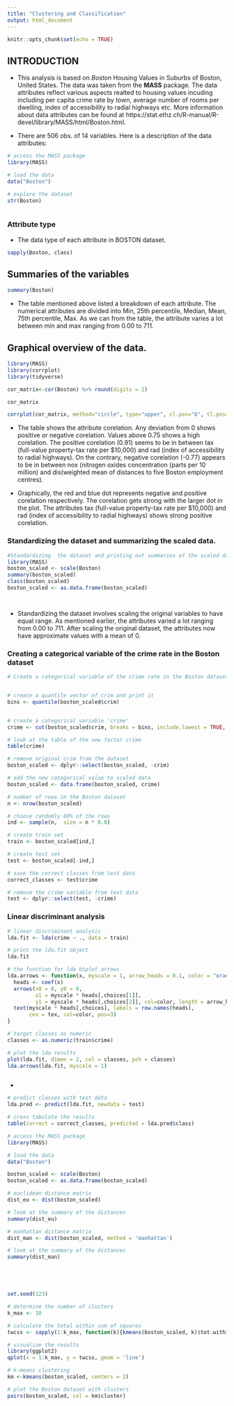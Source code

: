 ```yaml
---
title: "Clustering and Classification"
output: html_document
---
```


```r
knitr::opts_chunk$set(echo = TRUE)
```



## **INTRODUCTION**

* This analysis is based on *Boston* Housing Values in Suburbs of Boston, United States. The data was taken from the **MASS** package. The data attributes reflect various aspects realted to housing values incuding including per capita crime rate by town, average number of rooms per dwelling, index of accessibility to radial highways etc. More information about data attributes can be found at https://stat.ethz.ch/R-manual/R-devel/library/MASS/html/Boston.html.

* There are 506 obs. of  14 variables. Here is a description of the data attributes:

```r
# access the MASS package
library(MASS)

# load the data
data("Boston")

# explore the dataset
str(Boston)



```

### Attribute type

* The data type of each attribute in BOSTON dataset.


```r
sapply(Boston, class)
```


## Summaries of the variables 

```r

summary(Boston)

```

* The table mentioned above listed a breakdown of each attribute. The numerical attributes are divided into Min, 25th percentile, Median, Mean, 75th percentile, Max. As we can from the table, the attribute varies a lot between min and max ranging from 0.00 to 711. 


## Graphical overview of the data.
```r
library(MASS)
library(corrplot)
library(tidyverse)

cor_matrix<-cor(Boston) %>% round(digits = 2)

cor_matrix

corrplot(cor_matrix, method="circle", type="upper", cl.pos="b", tl.pos="d", tl.cex = 0.6)
```
* The table shows the attribute corelation. Any deviation from 0 shows positive or negative corelation. Values above 0.75 shows a high corelation. The positive corelation (0.91) seems to be in between tax (full-value property-tax rate per \$10,000) and rad (index of accessibility to radial highways). On the contrary, negative corelation (-0.77) appears to be in between nox (nitrogen oxides concentration (parts per 10 million) and dis(weighted mean of distances to five Boston employment centres).

* Graphically, the red and blue dot represents negative and positive corelation respectively. The corelation gets strong with the larger dot in the plot. The attributes tax (full-value property-tax rate per \$10,000) and rad (index of accessibility to radial highways) shows strong positive corelation. 

### Standardizing the dataset and summarizing the scaled data. 

```r
#Standardizing  the dataset and printing out summaries of the scaled data. 
library(MASS)
boston_scaled <- scale(Boston)
summary(boston_scaled)
class(boston_scaled)
boston_scaled <- as.data.frame(boston_scaled)




```
* Standardizing the dataset involves scaling the original variables to have equal range. As mentioned earlier, the attributes varied a lot ranging from 0.00 to 711. After scaling the original dataset, the attributes now have approximate values with a mean of 0.

### Creating a categorical variable of the crime rate in the Boston dataset


```r

# Create a categorical variable of the crime rate in the Boston dataset (from the scaled crime rate).


# create a quantile vector of crim and print it
bins <- quantile(boston_scaled$crim)


# create a categorical variable 'crime'
crime <- cut(boston_scaled$crim, breaks = bins, include.lowest = TRUE, labels = c("low", "med_low", "med_high", "high"))

# look at the table of the new factor crime
table(crime)

# remove original crim from the dataset
boston_scaled <- dplyr::select(boston_scaled, -crim)

# add the new categorical value to scaled data
boston_scaled <- data.frame(boston_scaled, crime)

# number of rows in the Boston dataset 
n <- nrow(boston_scaled)

# choose randomly 80% of the rows
ind <- sample(n,  size = n * 0.8)

# create train set
train <- boston_scaled[ind,]

# create test set 
test <- boston_scaled[-ind,]

# save the correct classes from test data
correct_classes <- test$crime

# remove the crime variable from test data
test <- dplyr::select(test, -crime)


```


### Linear discriminant analysis 
```r


# linear discriminant analysis
lda.fit <- lda(crime ~ ., data = train)

# print the lda.fit object
lda.fit

# the function for lda biplot arrows
lda.arrows <- function(x, myscale = 1, arrow_heads = 0.1, color = "orange", tex = 0.75, choices = c(1,2)){
  heads <- coef(x)
  arrows(x0 = 0, y0 = 0, 
         x1 = myscale * heads[,choices[1]], 
         y1 = myscale * heads[,choices[2]], col=color, length = arrow_heads)
  text(myscale * heads[,choices], labels = row.names(heads), 
       cex = tex, col=color, pos=3)
}

# target classes as numeric
classes <- as.numeric(train$crime)

# plot the lda results
plot(lda.fit, dimen = 2, col = classes, pch = classes)
lda.arrows(lda.fit, myscale = 1)



```

* 


```r
# predict classes with test data
lda.pred <- predict(lda.fit, newdata = test)

# cross tabulate the results
table(correct = correct_classes, predicted = lda.pred$class)

```


```r
# access the MASS package
library(MASS)

# load the data
data("Boston")

boston_scaled <- scale(Boston)
boston_scaled <- as.data.frame(boston_scaled)

# euclidean distance matrix
dist_eu <- dist(boston_scaled)

# look at the summary of the distances
summary(dist_eu)

# manhattan distance matrix
dist_man <- dist(boston_scaled, method = 'manhattan')

# look at the summary of the distances
summary(dist_man)






```

```r

set.seed(123)

# determine the number of clusters
k_max <- 10

# calculate the total within sum of squares
twcss <- sapply(1:k_max, function(k){kmeans(boston_scaled, k)$tot.withinss})

# visualize the results
library(ggplot2)
qplot(x = 1:k_max, y = twcss, geom = 'line')


```


```r
# k-means clustering
km <-kmeans(boston_scaled, centers = 2)

# plot the Boston dataset with clusters
pairs(boston_scaled, col = km$cluster)


```

